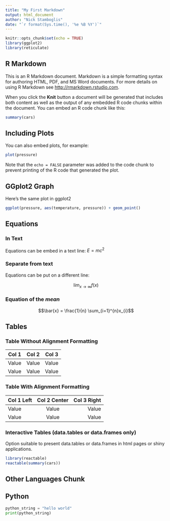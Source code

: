 ```yaml
---
title: "My First Markdown"
output: html_document
author: "Nick Stamboglis"
date: "`r format(Sys.time(), '%e %B %Y')`"
---
```


```r
knitr::opts_chunk$set(echo = TRUE)
library(ggplot2)
library(reticulate)
```

## R Markdown

This is an R Markdown document. Markdown is a simple formatting syntax for authoring HTML, PDF, and MS Word documents. For more details on using R Markdown see <http://rmarkdown.rstudio.com>.

When you click the **Knit** button a document will be generated that includes both content as well as the output of any embedded R code chunks within the document. You can embed an R code chunk like this:

```r
summary(cars)
```

## Including Plots

You can also embed plots, for example:

```r
plot(pressure)
```

Note that the `echo = FALSE` parameter was added to the code chunk to prevent printing of the R code that generated the plot.

## GGplot2 Graph

Here's the same plot in ggplot2

```r
ggplot(pressure, aes(temperature, pressure)) + geom_point()
```

## Equations

### In Text 

Equations can be embed in a text line: $E = mc^{2}$

### Separate from text

Equations can be put on a different line:  

$$
\lim_{x \to \infty} f(x)
$$

### Equation of the *mean*

$$\bar{x} = \frac{1}{n} \sum_{i=1}^{n}x_{i}$$

## Tables

### Table Without Alignment Formatting

| Col 1  | Col 2  | Col 3 |
|--------|--------|-------|
| Value  | Value  | Value |
| Value  | Value  | Value |


### Table With Alignment Formatting

| Col 1 Left  | Col 2 Center  | Col 3 Right |
|:------------|:-------------:|------------:|
| Value       |        Value  |       Value |
| Value       |        Value  |       Value |

### Interactive Tables (data.tables or data.frames only)

Option suitable to present data.tables or data.frames in html pages or shiny applications.

```r
library(reactable)
reactable(summary(cars))
```

## Other Languages Chunk

## Python

```python
python_string = "hello world"
print(python_string)
```
